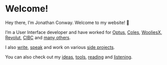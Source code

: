 # Welcome!

Hey there, I’m Jonathan Conway. Welcome to my website! 👋

I’m a User Interface developer and have worked for [Optus](/work/optus), [Coles](/work/coles), [WooliesX](/work/wooliesx), [Revolut](/work/revolut), [CIBC](/work/cibc) and [many others](/work).

I also [write](/articles), [speak](/speaking) and work on various [side projects](/projects).

You can also check out my [ideas](/ideas), [tools](/tools), [reading](/reading) and [listening](/listening).
